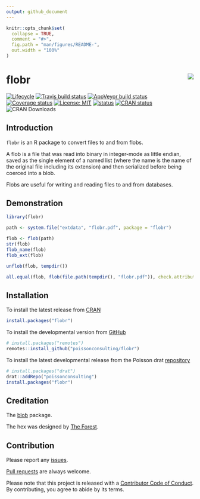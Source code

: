 ```yaml
---
output: github_document
---
```


<!-- README.md is generated from README.Rmd. Please edit that file -->

```r
knitr::opts_chunk$set(
  collapse = TRUE,
  comment = "#>",
  fig.path = "man/figures/README-",
  out.width = "100%"
)
```

# flobr <img src="man/figures/logo.png" align="right" />

<!-- badges: start -->
[![Lifecycle](https://img.shields.io/badge/lifecycle-maturing-blue.svg)](https://www.tidyverse.org/lifecycle/#maturing)
[![Travis build status](https://travis-ci.org/poissonconsulting/flobr.svg?branch=master)](https://travis-ci.org/poissonconsulting/flobr)
[![AppVeyor build status](https://ci.appveyor.com/api/projects/status/github/poissonconsulting/flobr?branch=master&svg=true)](https://ci.appveyor.com/project/poissonconsulting/flobr)
[![Coverage status](https://codecov.io/gh/poissonconsulting/flobr/branch/master/graph/badge.svg)](https://codecov.io/github/poissonconsulting/flobr?branch=master)
[![License: MIT](https://img.shields.io/badge/License-MIT-green.svg)](https://opensource.org/licenses/MIT)
[![status](https://tinyverse.netlify.com/badge/flobr)](https://CRAN.R-project.org/package=flobr)
[![CRAN status](https://www.r-pkg.org/badges/version/flobr)](https://cran.r-project.org/package=flobr)
![CRAN Downloads](https://cranlogs.r-pkg.org/badges/flobr)
<!-- badges: end -->

## Introduction

`flobr` is an R package to convert files to and from flobs.

A flob is a file that was 
read into binary in integer-mode as little endian, 
saved as the single element of a named list (where the name is the name of the original file including its extension) and then serialized before being coerced into a blob.

Flobs are useful for writing and reading files to and from databases.

## Demonstration

```r
library(flobr)

path <- system.file("extdata", "flobr.pdf", package = "flobr")

flob <- flob(path)
str(flob)
flob_name(flob)
flob_ext(flob)

unflob(flob, tempdir())

all.equal(flob, flob(file.path(tempdir(), "flobr.pdf")), check.attributes = FALSE)
```

## Installation

To install the latest release from [CRAN](https://cran.r-project.org)
```r
install.packages("flobr")
```

To install the developmental version from [GitHub](https://github.com/poissonconsulting/flobr)
```r
# install.packages("remotes")
remotes::install_github("poissonconsulting/flobr")
```

To install the latest developmental release from the Poisson drat [repository](https://github.com/poissonconsulting/drat)
```r
# install.packages("drat")
drat::addRepo("poissonconsulting")
install.packages("flobr")
```

## Creditation

The [blob](https://github.com/tidyverse/blob) package.

The hex was designed by [The Forest](http://www.theforest.ca).

## Contribution

Please report any [issues](https://github.com/poissonconsulting/flobr/issues).

[Pull requests](https://github.com/poissonconsulting/flobr/pulls) are always welcome.

Please note that this project is released with a [Contributor Code of Conduct](https://github.com/poissonconsulting/flobr/blob/master/CODE_OF_CONDUCT.md).
By contributing, you agree to abide by its terms.
